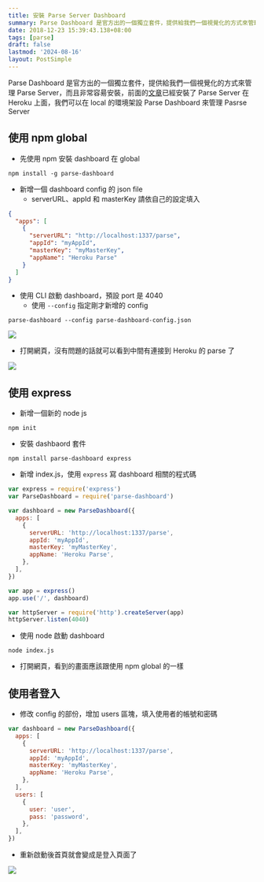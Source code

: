 ```yaml
---
title: 安裝 Parse Server Dashboard
summary: Parse Dashboard 是官方出的一個獨立套件，提供給我們一個視覺化的方式來管理 Parse Server，而且非常容昜安裝，下面就來看怎麼安裝
date: 2018-12-23 15:39:43.138+08:00
tags: [parse]
draft: false
lastmod: '2024-08-16'
layout: PostSimple
---
```


Parse Dashboard 是官方出的一個獨立套件，提供給我們一個視覺化的方式來管理 Parse Server，而且非常容昜安裝，前面的[文章](/blog/heroku-parse-server)已經安裝了 Parse Server 在 Heroku 上面，我們可以在 local 的環境架設 Parse Dashboard 來管理 Pasrse Server

## 使用 npm global

- 先使用 npm 安裝 dashboard 在 global

```shell
npm install -g parse-dashboard
```

- 新增一個 dashboard config 的 json file
  - serverURL、appId 和 masterKey 請依自己的設定填入

```json
{
  "apps": [
    {
      "serverURL": "http://localhost:1337/parse",
      "appId": "myAppId",
      "masterKey": "myMasterKey",
      "appName": "Heroku Parse"
    }
  ]
}
```

- 使用 CLI 啟動 dashboard，預設 port 是 4040
  - 使用 `--config` 指定剛才新增的 config

```shell
parse-dashboard --config parse-dashboard-config.json
```

![](/static/images/404.webp)

- 打開網頁，沒有問題的話就可以看到中間有連接到 Heroku 的 parse 了

![](/static/images/404.webp)

## 使用 express

- 新增一個新的 node js

```shell
npm init
```

- 安裝 dashbaord 套件

```shell
npm install parse-dashboard express
```

- 新增 index.js，使用 `express` 寫 dashboard 相關的程式碼

```js
var express = require('express')
var ParseDashboard = require('parse-dashboard')

var dashboard = new ParseDashboard({
  apps: [
    {
      serverURL: 'http://localhost:1337/parse',
      appId: 'myAppId',
      masterKey: 'myMasterKey',
      appName: 'Heroku Parse',
    },
  ],
})

var app = express()
app.use('/', dashboard)

var httpServer = require('http').createServer(app)
httpServer.listen(4040)
```

- 使用 node 啟動 dashboard

```shell
node index.js
```

- 打開網頁，看到的畫面應該跟使用 npm global 的一樣

## 使用者登入

- 修改 config 的部份，增加 users 區塊，填入使用者的帳號和密碼

```js
var dashboard = new ParseDashboard({
  apps: [
    {
      serverURL: 'http://localhost:1337/parse',
      appId: 'myAppId',
      masterKey: 'myMasterKey',
      appName: 'Heroku Parse',
    },
  ],
  users: [
    {
      user: 'user',
      pass: 'password',
    },
  ],
})
```

- 重新啟動後首頁就會變成是登入頁面了

![](/static/images/404.webp)
